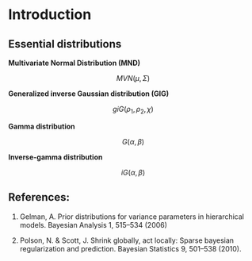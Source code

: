# Introduction


## Essential distributions 

**Multivariate Normal Distribution (MND)**

$$\begin{equation} MVN(\mu , \Sigma) \end{equation}$$

**Generalized inverse Gaussian distribution (GIG)**

$$\begin{equation} giG(\rho_1, \rho_2 , \chi) \end{equation}$$

**Gamma distribution**

$$\begin{equation} G(\alpha, \beta) \end{equation}$$

**Inverse-gamma distribution**

$$\begin{equation} iG(\alpha, \beta) \end{equation}$$



## References: 

1) Gelman, A. Prior distributions for variance parameters in hierarchical models. Bayesian Analysis 1,
515–534 (2006)

2) Polson, N. & Scott, J. Shrink globally, act locally: Sparse bayesian regularization and prediction.
Bayesian Statistics 9, 501–538 (2010).




